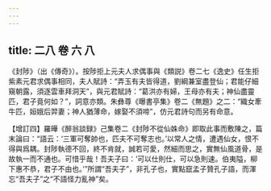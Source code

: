 ```yaml
---
---
---
```

title: 二八 卷 六 八
---




《封陟》（出《傳奇》）。按陟拒上元夫人求偶事與《類説》卷二七《逸史》任生拒紫素元君求偶事相同，夫人賦詩：“弄玉有夫皆得道，劉綱兼室盡登仙；君能仔細窺朝露，須逐雲車拜洞天”，與元君賦詩：“葛洪亦有婦，王母亦有夫；神仙盡靈匹，君子竟何如？”，詞意亦類。朱彝尊《曝書亭集》卷二《無題》之二：“織女牽牛匹，姮娥后羿妻；神人猶薄命，嫁娶不須啼”，仿元君詩句而另有命意。

【增訂四】羅曄《醉翁談録》己集卷二《封陟不從仙姝命》即取此事而敷陳之，篇末論曰：“語云：‘三軍可奪帥也，匹夫不可奪志也。’以常人之情，遭遇仙女，恨不得與爲耦。封陟執德不回，終不肯就，誠若可愛，然細而思之，實無仙風道骨，是故執一而不通也。可惜乎哉！吾夫子曰：‘可以仕則仕，可以急則速。伯夷隘，柳下惠不恭，君子不由也。’”所謂“吾夫子”，非孔子也，實點竄孟子贊孔子語，而渾忘“吾夫子”之“不語怪力亂神”矣。